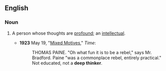 ==English==

===Noun===
{{en-noun|head=[[deep]] [[thinker]]}}

# {{context|idiomatic}} A person whose thoughts are [[profound]]; an [[intellectual]].
#* '''1923''' May 19, "[http://www.time.com/time/magazine/article/0,9171,715454,00.html Mixed Motives]," ''Time'':
#*: THOMAS PAINE. "Oh what fun it is to be a rebel," says Mr. Bradford. Paine "was a commonplace rebel, entirely practical." Not educated, not a '''deep thinker'''.